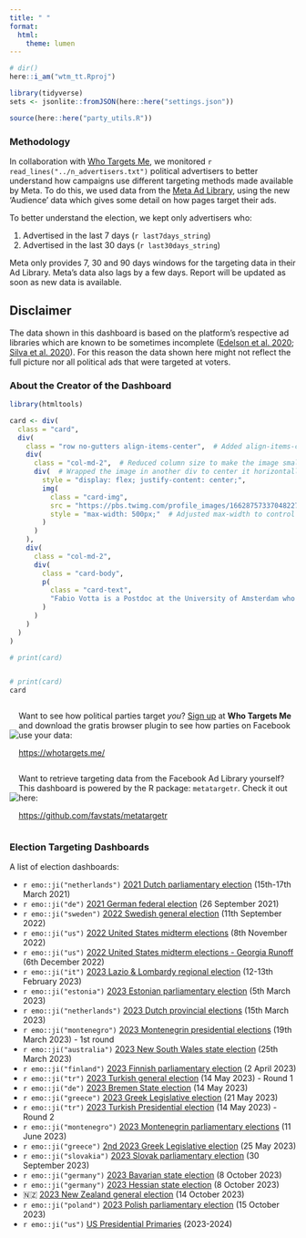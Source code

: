 ```yaml
---
title: " "
format:
  html:
    theme: lumen
---
```


```r
# dir()
here::i_am("wtm_tt.Rproj")

library(tidyverse)
sets <- jsonlite::fromJSON(here::here("settings.json"))

source(here::here("party_utils.R"))
```


### Methodology


In collaboration with [Who Targets Me](https://whotargets.me/), we monitored `r read_lines("../n_advertisers.txt")` political advertisers to better understand how campaigns use different targeting methods made available by Meta. To do this, we used data from the [Meta Ad Library](https://www.facebook.com/ads/library/), using the new 'Audience' data which gives some detail on how pages target their ads. 



To better understand the election, we kept only advertisers who:

1. Advertised in the last 7 days (`r last7days_string`)
2. Advertised in the last 30 days (`r last30days_string`)


::: {.callout-note}
Meta only provides 7, 30 and 90 days windows for the targeting data in their Ad Library. Meta's data also lags by a few days. Report will be updated as soon as new data is available.
:::


::: {.callout-caution}
## Disclaimer

The data shown in this dashboard is based on the platform's respective ad libraries which are known to be sometimes incomplete ([Edelson et al. 2020](https://ieeexplore.ieee.org/abstract/document/9152626?casa_token=X9SB7c8W9rAAAAAA:ymZr9ynFNTU6Fjzg3dcQpBzZpJ8bsEfj-H0RVTu2EZafKjhcD5Zu_VQ0aJc6qi9OMks3mUdFs-g); [Silva et al. 2020](https://dl.acm.org/doi/abs/10.1145/3366423.3380109?casa_token=ddoyvLl4R5YAAAAA:JqVLRLe6GHlR2o4zZqbEMlReyuTTyQxCGteUkdcFMR0xuCYWgwdl3NKyK05REOZm8vYl_W-bjOEaepM)). For this reason the data shown here might not reflect the full picture nor all political ads that were targeted at voters.

:::

### About the Creator of the Dashboard


```r

library(htmltools)

card <- div(
  class = "card",
  div(
    class = "row no-gutters align-items-center",  # Added align-items-center to vertically center the content
    div(
      class = "col-md-2",  # Reduced column size to make the image smaller
      div(  # Wrapped the image in another div to center it horizontally
        style = "display: flex; justify-content: center;",
        img(
          class = "card-img", 
          src = "https://pbs.twimg.com/profile_images/1662875733704822784/C4T3VPy0_400x400.jpg",
          style = "max-width: 500px;"  # Adjusted max-width to control image size
        )
      )
    ),
    div(
      class = "col-md-2",
      div(
        class = "card-body",
        p(
          class = "card-text", 
          "Fabio Votta is a Postdoc at the University of Amsterdam who studies (online) political microtargeting and its usage around the world."
        )
      )
    )
  )
)

# print(card)


# print(card)
card

```





:::: {style="display: flex; justify-content: center; align-items: center;" }

::: {}
![](wtm_logo_2020.png)
:::

::: {}
Want to see how political parties target *you*? [Sign up](https://whotargets.me/) at **Who Targets Me** and download the gratis browser plugin to see how parties on Facebook use your data:

[https://whotargets.me/](https://whotargets.me/)
:::

::::

:::: {style="display: flex; justify-content: center; align-items: center;" }

::: {}
![](metatargetr_logo.png)
:::

::: {}
Want to retrieve targeting data from the Facebook Ad Library yourself? This dashboard is powered by the R package: `metatargetr`. Check it out here:

[https://github.com/favstats/metatargetr](https://github.com/favstats/metatargetr)
:::

::::


### Election Targeting Dashboards

A list of election dashboards:

+ `r emo::ji("netherlands")` [2021 Dutch parliamentary election](https://favstats.github.io/DutchElectionObservatory/en/index.html) (15th-17th March 2021)
+ `r emo::ji("de")` [2021 German federal election](https://favstats.shinyapps.io/btw21_wtm) (26 September 2021)
+ `r emo::ji("sweden")` [2022 Swedish general election](https://favstats.github.io/SwedishElection2022/) (11th September 2022)
+ `r emo::ji("us")` [2022 United States midterm elections](https://whotargetsme.shinyapps.io/midterms2022/) (8th November 2022)
+ `r emo::ji("us")` [2022 United States midterm elections - Georgia Runoff](https://whotargetsme.github.io/midterms2022_dashboard/) (6th December 2022)
+ `r emo::ji("it")` [2023 Lazio & Lombardy regional election](https://favstats.github.io/regionali2023/) (12-13th February 2023)
+ `r emo::ji("estonia")` [2023 Estonian parliamentary election](https://favstats.github.io/EstoniaElection2023/) (5th March 2023)
+ `r emo::ji("netherlands")` [2023 Dutch provincial elections](https://favstats.github.io/ProvincialeStatenverkiezingen2023/) (15th March 2023)
+ `r emo::ji("montenegro")` [2023 Montenegrin presidential elections](https://favstats.github.io/MontenegroPresidentialElection2023/) (19th March 2023) - 1st round
+ `r emo::ji("australia")` [2023 New South Wales state election](https://favstats.github.io/NSWAustralianElection2023/) (25th March 2023)
+ `r emo::ji("finland")` [2023 Finnish parliamentary election](https://favstats.github.io/FinlandElections2023/) (2 April 2023)
+ `r emo::ji("tr")` [2023 Turkish general election](https://favstats.github.io/TurkishElection2023/round1) (14 May 2023) - Round 1
+ `r emo::ji("de")` [2023 Bremen State election](https://favstats.github.io/BremenStateElection2023/) (14 May 2023)
+ `r emo::ji("greece")` [2023 Greek Legislative election](https://favstats.github.io/BremenStateElection2023/) (21 May 2023)
+ `r emo::ji("tr")` [2023 Turkish Presidential election](https://favstats.github.io/TurkishElection2023/) (14 May 2023) - Round 2
+ `r emo::ji("montenegro")` [2023 Montenegrin parliamentary elections](https://favstats.github.io/2023MontenegrinParliamentaryElection/) (11 June 2023)
+ `r emo::ji("greece")` [2nd 2023 Greek Legislative election](https://favstats.github.io/2ndGreeceElection2023/) (25 May 2023)
+ `r emo::ji("slovakia")` [2023 Slovak parliamentary election](https://favstats.github.io/slovakia2023/) (30 September 2023)
+ `r emo::ji("germany")` [2023 Bavarian state election](https://favstats.github.io/LTW2023/bavaria) (8 October 2023)
+ `r emo::ji("germany")` [2023 Hessian state election](https://favstats.github.io/LTW2023/hessen) (8 October 2023)
+ 🇳🇿 [2023 New Zealand general election](https://favstats.github.io/NZ2023/) (14 October 2023)
+ `r emo::ji("poland")` [2023 Polish parliamentary election](https://favstats.github.io/poland2023/) (15 October 2023)
+ `r emo::ji("us")` [US Presidential Primaries](https://favstats.github.io/USprimaries2024/) (2023-2024)







